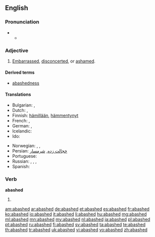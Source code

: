 ==English==

===Pronunciation===
* {{a|RP}}
** {{IPA|/əˈbæʃt/}}

===Adjective===
{{en-adj}}

# [[embarrassed|Embarrassed]], [[disconcerted]], or [[ashamed]].

====Derived terms====
* [[abashedness]]

====Translations====
{{trans-top|embarrassed}}
* Bulgarian: {{t+|bg|засрамен}}, {{t+|bg|смутен}}
* Dutch: {{t+|nl|beschaamd}}, {{t+|nl|verlegen}}
* Finnish: [[hämillään]], [[hämmentynyt]]
* French: {{t+|fr|confus}}, {{t+|fr|décontenancé}}
* German: {{t-|de|beschämt}}, {{t+|de|verlegen}}
* Icelandic: {{t+|is|vandræðalegur}}
* Ido: {{t+|io|shamigita}}
{{trans-mid}}
* Norwegian: {{t-|no|skamfull}}, {{t-|no|forlegen}}, {{t-|no|beskjemmet}}
* Persian: [[خجالت زده]], [[شرمسار]]
* Portuguese: {{t+|pt|envergonhado}}
* Russian: {{t-|ru|сконфуженный|tr=skonfúžennyj|sc=Cyrl}}, {{t-|ru|смешавшийся|tr=smešávšijsja|sc=Cyrl}}, {{t+|ru|смущённый|tr=smuščónnyj|sc=Cyrl}}, {{t+|ru|растерянный|tr=rastérjannyj|sc=Cyrl}}
* Spanish: {{t-|es|avergonzado}}
{{trans-bottom}}

===Verb===
'''abashed'''

# {{past of|abash}}

[[am:abashed]]
[[ar:abashed]]
[[de:abashed]]
[[et:abashed]]
[[es:abashed]]
[[fr:abashed]]
[[ko:abashed]]
[[io:abashed]]
[[it:abashed]]
[[li:abashed]]
[[hu:abashed]]
[[mg:abashed]]
[[ml:abashed]]
[[mn:abashed]]
[[my:abashed]]
[[nl:abashed]]
[[ja:abashed]]
[[pl:abashed]]
[[pt:abashed]]
[[ru:abashed]]
[[fi:abashed]]
[[sv:abashed]]
[[ta:abashed]]
[[te:abashed]]
[[th:abashed]]
[[tr:abashed]]
[[uk:abashed]]
[[vi:abashed]]
[[vo:abashed]]
[[zh:abashed]]